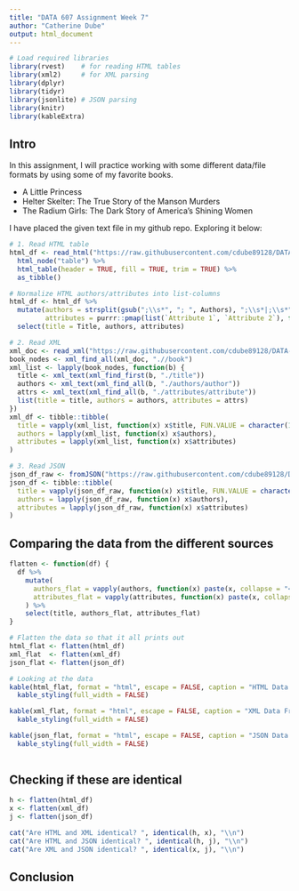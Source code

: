 ---
title: "DATA 607 Assignment Week 7"
author: "Catherine Dube"
output: html_document
---

```{r setup, include=FALSE}
# Load required libraries
library(rvest)    # for reading HTML tables
library(xml2)     # for XML parsing
library(dplyr)   
library(tidyr)    
library(jsonlite) # JSON parsing
library(knitr)
library(kableExtra)
```

## Intro
In this assignment, I will practice working with some different data/file formats by using some of my favorite books. 

* A Little Princess
* Helter Skelter: The True Story of the Manson Murders
* The Radium Girls: The Dark Story of America's Shining Women


I have placed the given text file in my github repo. Exploring it below:
```{r html} 
# 1. Read HTML table
html_df <- read_html("https://raw.githubusercontent.com/cdube89128/DATA-607/refs/heads/main/week-07/books.html") %>%
  html_node("table") %>%
  html_table(header = TRUE, fill = TRUE, trim = TRUE) %>%
  as_tibble()

# Normalize HTML authors/attributes into list-columns
html_df <- html_df %>%
  mutate(authors = strsplit(gsub(";\\s*", "; ", Authors), ";\\s*|;\\s*"),
         attributes = purrr::pmap(list(`Attribute 1`, `Attribute 2`), function(a,b) c(a,b))) %>%
  select(title = Title, authors, attributes)
```
 
```{r xml}
# 2. Read XML
xml_doc <- read_xml("https://raw.githubusercontent.com/cdube89128/DATA-607/refs/heads/main/week-07/books.xml")
book_nodes <- xml_find_all(xml_doc, ".//book")
xml_list <- lapply(book_nodes, function(b) {
  title <- xml_text(xml_find_first(b, "./title"))
  authors <- xml_text(xml_find_all(b, "./authors/author"))
  attrs <- xml_text(xml_find_all(b, "./attributes/attribute"))
  list(title = title, authors = authors, attributes = attrs)
})
xml_df <- tibble::tibble(
  title = vapply(xml_list, function(x) x$title, FUN.VALUE = character(1)),
  authors = lapply(xml_list, function(x) x$authors),
  attributes = lapply(xml_list, function(x) x$attributes)
)
```

 
```{r json}
# 3. Read JSON
json_df_raw <- fromJSON("https://raw.githubusercontent.com/cdube89128/DATA-607/refs/heads/main/week-07/books.json", simplifyDataFrame = FALSE)
json_df <- tibble::tibble(
  title = vapply(json_df_raw, function(x) x$title, FUN.VALUE = character(1)),
  authors = lapply(json_df_raw, function(x) x$authors),
  attributes = lapply(json_df_raw, function(x) x$attributes)
)
```

## Comparing the data from the different sources
```{r looking-at-data}
flatten <- function(df) {
  df %>% 
    mutate(
      authors_flat = vapply(authors, function(x) paste(x, collapse = "<br>"), FUN.VALUE = character(1)),
      attributes_flat = vapply(attributes, function(x) paste(x, collapse = "<br>"), FUN.VALUE = character(1))
    ) %>%
    select(title, authors_flat, attributes_flat)
}

# Flatten the data so that it all prints out
html_flat <- flatten(html_df)
xml_flat  <- flatten(xml_df)
json_flat <- flatten(json_df)

# Looking at the data
kable(html_flat, format = "html", escape = FALSE, caption = "HTML Data Frame") %>%
  kable_styling(full_width = FALSE)

kable(xml_flat, format = "html", escape = FALSE, caption = "XML Data Frame") %>%
  kable_styling(full_width = FALSE)

kable(json_flat, format = "html", escape = FALSE, caption = "JSON Data Frame") %>%
  kable_styling(full_width = FALSE)
 
```

## Checking if these are identical
```{r final-selection}
h <- flatten(html_df)
x <- flatten(xml_df)
j <- flatten(json_df)

cat("Are HTML and XML identical? ", identical(h, x), "\\n")
cat("Are HTML and JSON identical? ", identical(h, j), "\\n")
cat("Are XML and JSON identical? ", identical(x, j), "\\n")

```

## Conclusion